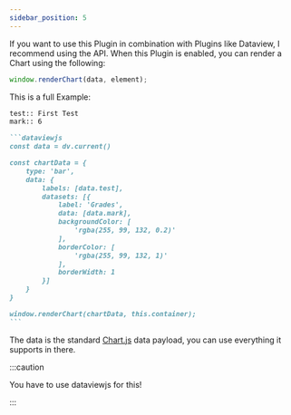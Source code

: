 ```yaml
---
sidebar_position: 5
---
```


If you want to use this Plugin in combination with Plugins like Dataview, I recommend using the API. When this Plugin is enabled, you can render a Chart using the following:

```js
window.renderChart(data, element);
```

This is a full Example:

````md
test:: First Test
mark:: 6

```dataviewjs
const data = dv.current()

const chartData = {
    type: 'bar',
    data: {
        labels: [data.test],
        datasets: [{
            label: 'Grades',
            data: [data.mark],
            backgroundColor: [
                'rgba(255, 99, 132, 0.2)'
            ],
            borderColor: [
                'rgba(255, 99, 132, 1)'
            ],
            borderWidth: 1
        }]
    }
}

window.renderChart(chartData, this.container);
```
````

The data is the standard [Chart.js](https://www.chartjs.org/docs/latest/) data payload, you can use everything it supports in there.

:::caution

You have to use dataviewjs for this!

:::